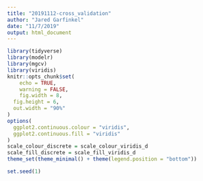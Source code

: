 ```yaml
---
title: "20191112-cross_validation"
author: "Jared Garfinkel"
date: "11/7/2019"
output: html_document
---
```


```r
library(tidyverse)
library(modelr)
library(mgcv)
library(viridis)
knitr::opts_chunk$set(
	echo = TRUE,
	warning = FALSE,
	fig.width = 8, 
  fig.height = 6,
  out.width = "90%"
)
options(
  ggplot2.continuous.colour = "viridis",
  ggplot2.continuous.fill = "viridis"
)
scale_colour_discrete = scale_colour_viridis_d
scale_fill_discrete = scale_fill_viridis_d
theme_set(theme_minimal() + theme(legend.position = "bottom"))

set.seed(1)
```

